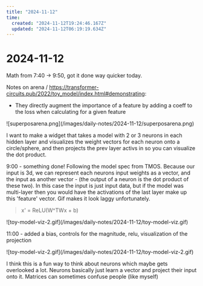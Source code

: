 ```yaml
---
title: "2024-11-12"
time:
  created: "2024-11-12T19:24:46.167Z"
  updated: "2024-11-12T06:19:19.634Z"
---
```


# 2024-11-12

<div className="mt-5 mb-5">
  <SummerDaysGraph day={"2024-11-12"}/>
</div>

Math from 7:40 -> 9:50, got it done way quicker today. 

Notes on arena / https://transformer-circuits.pub/2022/toy_model/index.html#demonstrating: 

* They directly augment the importance of a feature by adding a coeff to the loss when calculating for a given feature


<div className="flex flex-row w-full h-32 mt-10 mb-6">
  ![superposarena.png](/images/daily-notes/2024-11-12/superposarena.png)
</div>

I want to make a widget that takes a model with 2 or 3 neurons in each hidden layer and visualizes the weight vectors for each neuron onto a circle/sphere, 
and then projects the prev layer activs in so you can visualize the dot product.

9:00 - something done! Following the model spec from TMOS. Because our input is 3d, we can represent each neurons input weights as a vector, and the
input as another vector - (the output of a neuron is the dot product of these two). In this case the input is just input data, but if the model was multi-layer
then you would have the activations of the last layer make up this 'feature' vector. Gif makes it look laggy unfortunately. 

> x' = ReLU(W^TWx + b)

<div className="flex flex-row w-full h-32 mt-10 mb-[500px]">
  ![toy-model-viz-2.gif](/images/daily-notes/2024-11-12/toy-model-viz.gif)
</div>

11:00 - added a bias, controls for the magnitude, relu, visualization of the projection 

<div className="flex flex-row w-full h-32 mt-10 mb-[500px]">
  ![toy-model-viz-2.gif](/images/daily-notes/2024-11-12/toy-model-viz-2.gif)
</div>

I think this is a fun way to think about neurons which maybe gets overlooked a lot. Neurons basically just learn a vector and project their input onto it. 
Matrices can sometimes confuse people (like myself)

